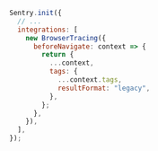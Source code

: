 ```javascript
Sentry.init({
  // ...
  integrations: [
    new BrowserTracing({
      beforeNavigate: context => {
        return {
          ...context,
          tags: {
            ...context.tags,
            resultFormat: "legacy",
          },
        };
      },
    }),
  ],
});
```
